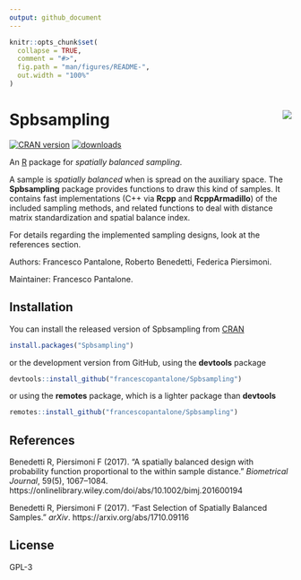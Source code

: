 ```yaml
---
output: github_document
---
```


<!-- README.md is generated from README.Rmd. Please edit that file -->

```r
knitr::opts_chunk$set(
  collapse = TRUE,
  comment = "#>",
  fig.path = "man/figures/README-",
  out.width = "100%"
)
```
# Spbsampling <img src="man/figures/logo.png" align="right" />

[![CRAN version](http://www.r-pkg.org/badges/version/Spbsampling)](https://cran.r-project.org/package=Spbsampling)
[![downloads](https://cranlogs.r-pkg.org/badges/Spbsampling)](https://cran.r-project.org/package=Spbsampling)

An [R](https://www.r-project.org) package for *spatially balanced sampling*.

A sample is *spatially balanced* when is spread on the auxiliary space. The **Spbsampling** package provides functions to draw this kind of samples. It contains fast implementations (C++ via **Rcpp** and **RcppArmadillo**) of the included sampling methods, and related functions to deal with distance matrix standardization and spatial balance index.

For details regarding the implemented sampling designs, look at the references section.

Authors: Francesco Pantalone, Roberto Benedetti, Federica Piersimoni.

Maintainer: Francesco Pantalone.

## Installation

You can install the released version of Spbsampling from [CRAN](https://CRAN.R-project.org)

```r
install.packages("Spbsampling")
```

or the development version from GitHub, using the **devtools** package

```r
devtools::install_github("francescopantalone/Spbsampling")
```

or using the **remotes** package, which is a lighter package than **devtools**

```r
remotes::install_github("francescopantalone/Spbsampling")
```

## References

Benedetti R, Piersimoni F (2017). “A spatially balanced design with probability function proportional to the within sample distance.” *Biometrical Journal*, 59(5), 1067–1084. https://onlinelibrary.wiley.com/doi/abs/10.1002/bimj.201600194

Benedetti R, Piersimoni F (2017). “Fast Selection of Spatially Balanced Samples.” *arXiv*. https://arxiv.org/abs/1710.09116

## License

GPL-3


